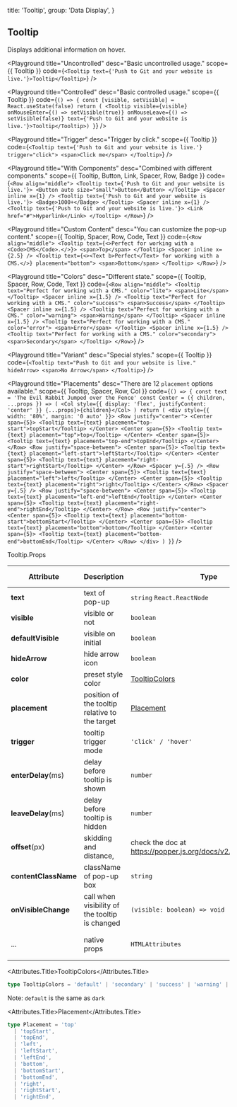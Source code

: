 
  title: 'Tooltip',
  group: 'Data Display',
}

## Tooltip

Displays additional information on hover.

<Playground
  title="Uncontrolled"
  desc="Basic uncontrolled usage."
  scope={{ Tooltip }}
  code={`
<Tooltip text={'Push to Git and your website is live.'}>Tooltip</Tooltip>
`}
/>

<Playground
  title="Controlled"
  desc="Basic controlled usage."
  scope={{ Tooltip }}
  code={`
    () => {
      const [visible, setVisible] = React.useState(false)
      return ( <Tooltip visible={visible} onMouseEnter={() => setVisible(true)} onMouseLeave={() => setVisible(false)} text={'Push to Git and your website is live.'}>Tooltip</Tooltip>)
    }
  `}
/>

<Playground
  title="Trigger"
  desc="Trigger by click."
  scope={{ Tooltip }}
  code={`
<Tooltip text={'Push to Git and your website is live.'} trigger="click">
  <span>Click me</span>
</Tooltip>
`}
/>

<Playground
  title="With Components"
  desc="Combined with different components."
  scope={{ Tooltip, Button, Link, Spacer, Row, Badge }}
  code={`
<Row align="middle">
  <Tooltip text={'Push to Git and your website is live.'}>
    <Button auto size="small">Button</Button>
  </Tooltip>
  <Spacer inline x={1} />
  <Tooltip text={'Push to Git and your website is live.'}>
    <Badge>1000+</Badge>
  </Tooltip>
  <Spacer inline x={1} />
  <Tooltip text={'Push to Git and your website is live.'}>
    <Link href="#">Hyperlink</Link>
  </Tooltip>
</Row>
`}
/>

<Playground
  title="Custom Content"
  desc="You can customize the pop-up content."
  scope={{ Tooltip, Spacer, Row, Code, Text }}
  code={`
<Row align="middle">
  <Tooltip text={<>Perfect for working with a <Code>CMS</Code>.</>}>
    <span>Top</span>
  </Tooltip>
  <Spacer inline x={2.5} />
  <Tooltip text={<><Text b>Perfect</Text> for working with a CMS.</>} placement="bottom">
    <span>Bottom</span>
  </Tooltip>
</Row>
`}
/>

<Playground
  title="Colors"
  desc="Different state."
  scope={{ Tooltip, Spacer, Row, Code, Text }}
  code={`
<Row align="middle">
  <Tooltip text="Perfect for working with a CMS." color="lite">
    <span>Lite</span>
  </Tooltip>
  <Spacer inline x={1.5} />
  <Tooltip text="Perfect for working with a CMS." color="success">
    <span>Success</span>
  </Tooltip>
  <Spacer inline x={1.5} />
  <Tooltip text="Perfect for working with a CMS." color="warning">
    <span>Warning</span>
  </Tooltip>
  <Spacer inline x={1.5} />
  <Tooltip text="Perfect for working with a CMS." color="error">
    <span>Error</span>
  </Tooltip>
  <Spacer inline x={1.5} />
  <Tooltip text="Perfect for working with a CMS." color="secondary">
    <span>Secondary</span>
  </Tooltip>
</Row>
`}
/>

<Playground
  title="Variant"
  desc="Special styles."
  scope={{ Tooltip }}
  code={`
  <Tooltip text="Push to Git and your website is live." hideArrow>
    <span>No Arrow</span>
  </Tooltip>
`}
/>

<Playground
  title="Placements"
  desc="There are 12 `placement` options available."
  scope={{ Tooltip, Spacer, Row, Col }}
  code={`
() => {
  const text = 'The Evil Rabbit Jumped over the Fence'
  const Center = ({ children, ...props }) => (
    <Col style={{ display: 'flex', justifyContent: 'center' }} {...props}>{children}</Col>
  )
  return (
    <div style={{ width: '80%', margin: '0 auto' }}>
      <Row justify="center">
        <Center span={5}>
          <Tooltip text={text} placement="top-start">topStart</Tooltip>
        </Center>
        <Center span={5}>
          <Tooltip text={text} placement="top">top</Tooltip>
        </Center>
        <Center span={5}>
          <Tooltip text={text} placement="top-end">topEnd</Tooltip>
        </Center>
      </Row>
      <Row justify="space-between">
        <Center span={5}>
          <Tooltip text={text} placement="left-start">leftStart</Tooltip>
        </Center>
        <Center span={5}>
          <Tooltip text={text} placement="right-start">rightStart</Tooltip>
        </Center>
      </Row>
      <Spacer y={.5} />
      <Row justify="space-between">
        <Center span={5}>
          <Tooltip text={text} placement="left">left</Tooltip>
        </Center>
        <Center span={5}>
          <Tooltip text={text} placement="right">right</Tooltip>
        </Center>
      </Row>
      <Spacer y={.5} />
      <Row justify="space-between">
        <Center span={5}>
          <Tooltip text={text} placement="left-end">leftEnd</Tooltip>
        </Center>
        <Center span={5}>
          <Tooltip text={text} placement="right-end">rightEnd</Tooltip>
        </Center>
      </Row>
      <Row justify="center">
        <Center span={5}>
          <Tooltip text={text} placement="bottom-start">bottomStart</Tooltip>
        </Center>
        <Center span={5}>
          <Tooltip text={text} placement="bottom">bottom</Tooltip>
        </Center>
        <Center span={5}>
          <Tooltip text={text} placement="bottom-end">bottomEnd</Tooltip>
        </Center>
      </Row>
    </div>
  )
}
`}
/>

<Attributes edit="/pages/en-us/components/tooltip.mdx">
<Attributes.Title>Tooltip.Props</Attributes.Title>

| Attribute            | Description                                    | Type                                                             | Accepted values                  | Default   |
| -------------------- | ---------------------------------------------- | ---------------------------------------------------------------- | -------------------------------- | --------- |
| **text**             | text of pop-up                                 | `string` `React.ReactNode`                                       | -                                | -         |
| **visible**          | visible or not                                 | `boolean`                                                        | -                                | `false`   |
| **defaultVisible**   | visible on initial                             | `boolean`                                                        | -                                | `false`   |
| **hideArrow**        | hide arrow icon                                | `boolean`                                                        | -                                | `false`   |
| **color**            | preset style color                             | [TooltipColors](#tooltipcolors)                                  | -                                | `default` |
| **placement**        | position of the tooltip relative to the target | [Placement](#placement)                                          | -                                | `top`     |
| **trigger**          | tooltip trigger mode                           | `'click' / 'hover'`                                              | -                                | `hover`   |
| **enterDelay**(ms)   | delay before tooltip is shown                  | `number`                                                         | -                                | `100`     |
| **leaveDelay**(ms)   | delay before tooltip is hidden                 | `number`                                                         | -                                | `0`       |
| **offset**(px)       | skidding and distance,                         | check the doc at https://popper.js.org/docs/v2/modifiers/offset/ | -                                | `[0, 10]` |
| **contentClassName** | className of pop-up box                        | `string`                                                         | -                                | -         |
| **onVisibleChange**  | call when visibility of the tooltip is changed | `(visible: boolean) => void`                                     | -                                | -         |
| ...                  | native props                                   | `HTMLAttributes`                                                 | `'id', 'name', 'className', ...` | -         |

<Attributes.Title>TooltipColors</Attributes.Title>

```ts
type TooltipColors = 'default' | 'secondary' | 'success' | 'warning' | 'error' | 'dark' | 'lite'
```

Note: `default` is the same as `dark`

<Attributes.Title>Placement</Attributes.Title>

```ts
type Placement = 'top'
  | 'topStart',
  | 'topEnd',
  | 'left',
  | 'leftStart',
  | 'leftEnd',
  | 'bottom',
  | 'bottomStart',
  | 'bottomEnd',
  | 'right',
  | 'rightStart',
  | 'rightEnd',
```

</Attributes>

